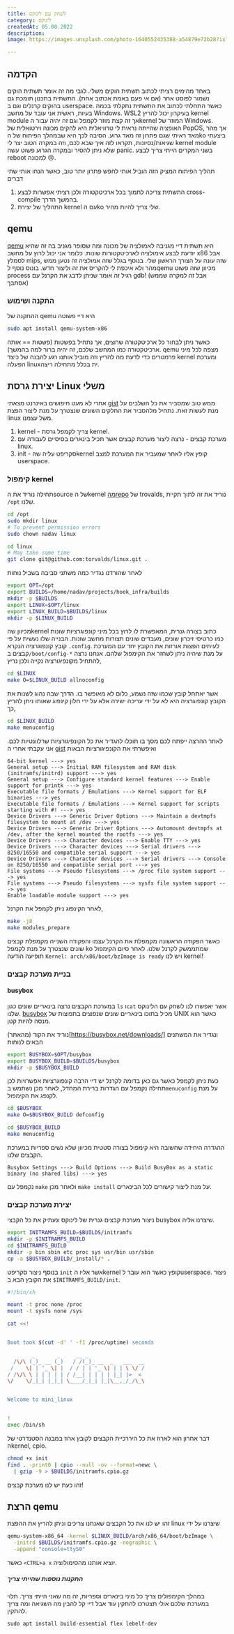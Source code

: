 ```yaml
---
title: לשחק עם לינוקס
category: לינוקס
createdAt: 05.08.2022
description: 
image: https://images.unsplash.com/photo-1640552435388-a54879e72b28?ixlib=rb-1.2.1&ixid=MnwxMjA3fDB8MHxwaG90by1wYWdlfHx8fGVufDB8fHx8&auto=format&fit=crop&w=1170&q=80

---
```


## הקדמה

באחד מהימים רציתי לכתוב תשתית הוקים משלי.
לגבי מה זה אומר תשתית הוקים נשמור לפוסט אחר
(אם אי פעם באמת אכתוב אחת).
התשתית בתכנון תומכת גם בהוקים קרנלים וגם ב
userspace.
כאשר התחלתי לכתוב את התשתית נתקלתי בכמה בעיות, ראשית אני עובד על מחשב
Windows.
WSL2
בעיקרון יכול להריץ
kernel module
אך זה קצת מוזר לקמפל וגם זה יהיה עבור
הkernel
המוזר של
Windows.
האופציה שהייתה נראית לי טרוויאלית היא להקים מכונה וירטואלית של
PopOS,
אך מהר מאד ראיתי שגם פתרון זה מאד גרוע.
הסיבה לכך היא שבמהלך הפיתוח של
הko
ביצעתי שגיאות/נסיונות, תקראו לזה איך שבא לכם, וזה במקרה הטוב יצר לי
kernel module
שלא ניתן להסיר ובמקרה הגרוע פשוט עשה
panic.
בשני המקרים הייתי צריך לבצע
reboot
למכונה
😢.


תהליך הפיתוח המציק הזה הוביל אותי לחפש פתרון יותר טוב, כאשר הנחו אותי שתי דברים
1. התשתית צריכה לתמוך בכל ארכיטקטורה ולכן רציתי אפשרות לבצע cross-compile בהמשך הדרך.
2. התהליך של יצירת kernel עם הko שלי צריך להיות מהיר.

## qemu
[qemu](https://www.qemu.org/)
היא תשתית דיי מגניבה לאמולציה של מכונה ומה שסופר מגניב בה זה שהיא יודעת לבצע אימולציה לארכיטקטורות שונות.
כלומר אני יכול לרוץ על מחשב
x86
אבל לסמלץ
mips, שזה עונה על הצורך הראשון שלי.
בנוסף בגלל שזה אמולציה זה נטען ממש מהר ולא איכפת לי להקריס את זה וליצור חדש.
בונוס נוסף
לqemu
מכיוון שזה פשוט
process
רגיל זה אומר שניתן לדבג את הקרנל עם
gdb! (אבל זה למקרה שממש אסתבך)

### התקנה ושימוש
ההתקנה של
qemu
היא דיי פשוטה
```bash
sudo apt install qemu-system-x86
```
כאשר ניתן לבחור כל ארכיטקטורה שרוצים, אך נתחיל בפשטות
(פשטות == אותה ארכיטקטורה כמו המחשב שלכם, זה יהיה ברור למה בהמשך).
qemu
מצפה לכל מיני פרמטרים כדי לדעת מה להריץ וזה מוביל אותנו רגע להבנה של כיצד
kernel
ומערכת הפעלה linuxית
בכלל מתחילה ריצה.

## יצירת גרסת Linux משלי
אחרי לא מעט חיפושים באינרנט מצאתי
[gist](https://gist.github.com/chrisdone/02e165a0004be33734ac2334f215380e)
ממש טוב שמסביר את כל השלבים על מנת לעשות זאת.
נתחיל מלהסביר את החלקים השונים שנצטרך על מנת ליצור הפצת
linux
משל עצמנו.

1. kernel - צריך לקמפל גרסת kernel.
2. מערכת קבצים - נרצה ליצור מערכת קבצים אשר תכיל בינארים בסיסיים לעבודה עם linux.
3. init - סקריפט עליה שהkernel קופץ אליו לאחר שמעביר את המערכת למצב userspace.

### קימפול kernel
תחילה נוריד את הsource של הkernel 
[מהrepo](https://github.com/torvalds/linux/tree/v5.19)
של trovalds, נוריד את זה לתוך תקיית `/opt` שלנו.
```bash
cd /opt
sudo mkdir linux
# To prevent permission errors
sudo chown nadav linux 

cd linux
# May take some time
git clone git@github.com:torvalds/linux.git . 
```
לאחר שהורדנו נגדיר כמה משתני סביבה בשביל נוחות
```bash
export OPT=/opt
export BUILDS=/home/nadav/projects/hook_infra/builds
mkdir -p $BUILDS
export LINUX=$OPT/linux
export LINUX_BUILD=$BUILDS/linux
mkdir -p $LINUX_BUILD
```
מכיוון 
שהkernel
כתוב בצורה גנרית, המאפשרת לו לרוץ  בכל מיני קונפוגרציות שונות כמו כרטיסי זיכרון שונים, מעבדים שונים תצורות מחשב שונות.
הבנייה שלו נעשית על פי קובץ קונפוגרציה הנקרא `.config`.
לעיתים הפצות אורזות את הקובץ יחד עם המערכת קבצים ב`/boot/config-*`
על מנת שיהיה ניתן לשחזר את הקימפול שלהם.
אנחנו נרצה להתחיל מקונפיגורציה נקייה ולכן נריץ,
```bash
cd $LINUX
make O=$LINUX_BUILD allnoconfig
```
אשר יאתחל קובץ שכמו שזה נשמע, כלום לא מאופשר בו.
הדרך שבה נהוג לשנות את הקובץ קונפוגרציה היא לא על ידי עריכה ישירה אלא על ידי חלון קינפוג שאותו ניתן להריץ כך,

```bash
cd $LINUX_BUILD
make menuconfig
```
לאחר ההרצה ייפתח לכם מסך בו תוכלו להגדיר את כל הקונפיגורציות שרלוונטיות לכם.
אני עקבתי אחרי ה
[gist](https://gist.github.com/chrisdone/02e165a0004be33734ac2334f215380e)
ואיפשרתי את הקונפיגורציות הבאות

```
64-bit kernel ---> yes
General setup ---> Initial RAM filesystem and RAM disk (initramfs/initrd) support ---> yes
General setup ---> Configure standard kernel features ---> Enable support for printk ---> yes
Executable file formats / Emulations ---> Kernel support for ELF binaries ---> yes
Executable file formats / Emulations ---> Kernel support for scripts starting with #! ---> yes
Device Drivers ---> Generic Driver Options ---> Maintain a devtmpfs filesystem to mount at /dev ---> yes
Device Drivers ---> Generic Driver Options ---> Automount devtmpfs at /dev, after the kernel mounted the rootfs ---> yes
Device Drivers ---> Character devices ---> Enable TTY ---> yes
Device Drivers ---> Character devices ---> Serial drivers ---> 8250/16550 and compatible serial support ---> yes
Device Drivers ---> Character devices ---> Serial drivers ---> Console on 8250/16550 and compatible serial port ---> yes
File systems ---> Pseudo filesystems ---> /proc file system support ---> yes
File systems ---> Pseudo filesystems ---> sysfs file system support ---> yes
Enable loadable module support ---> yes 
```
לאחר הקינפוג ניתן לקמפל את הקרנל,
```bash
make -j8
make modules_prepare
```
כאשר הפקודה הראשונה מקמפלת את הקרנל עצמו והפקודה השנייה מקמפלת קבצים שונים שנצטרך על מנת לקמפל
ko
שמתממשק לקרנל שלנו. לאחר סיום הקימפול תופיעה הודעה
`Kernel: arch/x86/boot/bzImage is ready`
ויש לנו kernel!

### בניית מערכת קבצים
#### busybox
במערכת הקבצים נרצה בינאריים שונים כגון
`ls`
ו`cat`
אשר יאפשרו לנו לשחק עם הלינוקס שלנו. 
[busybox](https://busybox.net/about.html)
מכיל בתוכו בינאריים שונים שנפוצים בתפוצות של
UNIX
כאשר הוא מנסה להיות קטן.

נוריד את הקוד
(מהאתר)[https://busybox.net/downloads/]
ונגדיר את המשתנים הבאים לנוחות
```bash
export BUSYBOX=$OPT/busybox
export BUSYBOX_BUILD=$BUILDS/busybox
mkdir -p $BUSYBOX_BUILD
```
כעת ניתן לקמפל כאשר גם כאן בדומה לקרנל יש דיי הרבה קונפוגרציות אפשרויות לכן תחילה נקמפל עם הגדרות ברירת המחדל,
לאחר מכן נשתמש
ב`menuconfig`
על מנת לקנפג את הקימפול.

```bash
cd $BUSYBOX
make O=$BUSYBOX_BUILD defconfig

cd $BUSYBOX_BUILD
make menuconfig
```
ההגדרה היחידה שחשובה היא קימפול בצורה סטטית מכיוון שלא נשים ספריות במערכת הקבצים שלנו.
```
Busybox Settings ---> Build Options ---> Build BusyBox as a static binary (no shared libs) ---> yes
```
נקמפל עם
`make`
ולאחר מכן
`make install`
על מנת ליצור קישורים לכל הבינארים.

### יצירת מערכת קבצים
ניצור מערכת קבצים גנרית של לינוקס ונעתיק את כל הקבצי
busybox
שיצרנו אליה.
```bash
export INITRAMFS_BUILD=$BUILDS/initramfs
mkdir -p $INITRAMFS_BUILD
cd $INITRAMFS_BUILD
mkdir -p bin sbin etc proc sys usr/bin usr/sbin
cp -a $BUSYBOX_BUILD/_install/* .
```
בנוסף ניצור סקריפט
`init`
אשר אליו
הkernel
קופץ כאשר הוא עובר
לuserspace.
ניצור את הקובץ הבא
ב
`$INITRAMFS_BUILD/init`.

```bash
#!/bin/sh

mount -t proc none /proc
mount -t sysfs none /sys

cat <<!


Boot took $(cut -d' ' -f1 /proc/uptime) seconds

        _       _     __ _                  
  /\/\ (_)_ __ (_)   / /(_)_ __  _   ___  __
 /    \| | '_ \| |  / / | | '_ \| | | \ \/ /
/ /\/\ \ | | | | | / /__| | | | | |_| |>  < 
\/    \/_|_| |_|_| \____/_|_| |_|\__,_/_/\_\ 


Welcome to mini_linux


!
exec /bin/sh
```

דבר אחרון הוא לארוז את כל היררכיית הקבצים לקובץ ארוז במבנה הסטנדרטי של
הkernel,
cpio.

```bash
chmod +x init
find . -print0 | cpio --null -ov --format=newc \
  | gzip -9 > $BUILDS/initramfs.cpio.gz
```

זהו כעת יש לנו מערכת קבצים!

## הרצת qemu
זהו יש לנו את כל הקבצים שאנחנו צריכים וניתן להריץ את ההפצת
linux
שיצרנו על ידי

```bash
qemu-system-x86_64 -kernel $LINUX_BUILD/arch/x86_64/boot/bzImage \
  -initrd $BUILDS/initramfs.cpio.gz -nographic \
  -append "console=ttyS0"
```

כאשר
`<CTRL>a x`
יוציא אותנו מהסימולוציה.


##### התקנות נוספות שהייתי צריך
במהלך הקימפולים צריך כל מיני בינארים וספריות, זה מה שאני הייתי צריך.
תלוי במערכת שלכם אולי תצטרכו להתקין עוד אבל דיי קל להבין מה השגיאה ומה צריך להתקין.

```
sudo apt install build-essential flex lebelf-dev
```